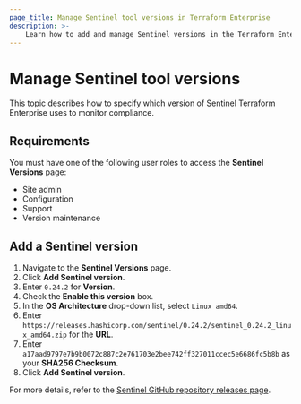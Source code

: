 ```yaml
---
page_title: Manage Sentinel tool versions in Terraform Enterprise
description: >-
    Learn how to add and manage Sentinel versions in the Terraform Enterprise user interface.
---
```


# Manage Sentinel tool versions

This topic describes how to specify which version of Sentinel Terraform Enterprise uses to monitor compliance.

## Requirements

You must have one of the following user roles to access the **Sentinel Versions** page:

- Site admin
- Configuration 
- Support 
- Version maintenance

## Add a Sentinel version

1. Navigate to the **Sentinel Versions** page.
1. Click **Add Sentinel version**.
1. Enter `0.24.2` for **Version**.
1. Check the **Enable this version** box.
1. In the **OS Architecture** drop-down list, select `Linux amd64`.
1. Enter `https://releases.hashicorp.com/sentinel/0.24.2/sentinel_0.24.2_linux_amd64.zip` for the **URL**.
1. Enter `a17aad9797e7b9b0072c887c2e761703e2bee742ff327011ccec5e6686fc5b8b` as your **SHA256 Checksum**.
1. Click **Add Sentinel version**.

For more details, refer to the [Sentinel GitHub repository releases page](https://releases.hashicorp.com/sentinel).

